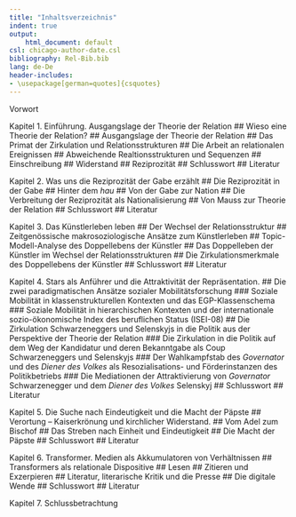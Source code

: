 ```yaml
---
title: "Inhaltsverzeichnis"
indent: true
output:
    html_document: default
csl: chicago-author-date.csl
bibliography: Rel-Bib.bib
lang: de-De
header-includes:
- \usepackage[german=quotes]{csquotes}
---
```


Vorwort

Kapitel 1. Einführung. Ausgangslage der Theorie der Relation
## Wieso eine Theorie der Relation?
## Ausgangslage der Theorie der Relation
## Das Primat der Zirkulation und Relationsstrukturen
## Die Arbeit an relationalen Ereignissen
## Abweichende Realtionsstrukturen und Sequenzen
## Einschreibung
## Widerstand
## Reziprozität
## Schlusswort
## Literatur

Kapitel 2. Was uns die Reziprozität der Gabe erzählt
## Die Reziprozität in der Gabe
## Hinter dem _hau_
## Von der Gabe zur Nation
## Die Verbreitung der Reziprozität als Nationalisierung
## Von Mauss zur Theorie der Relation
## Schlusswort
## Literatur

Kapitel 3. Das Künstlerleben leben
## Der Wechsel der Relationsstruktur
## Zeitgenössische makrosoziologische Ansätze zum Künstlerleben
## Topic-Modell-Analyse des Doppellebens der Künstler
## Das Doppelleben der Künstler im Wechsel der Relationsstrukturen
## Die Zirkulationsmerkmale des Doppellebens der Künstler
## Schlusswort
## Literatur

Kapitel 4. Stars als Anführer und die Attraktivität der Repräsentation.
## Die zwei paradigmatischen Ansätze sozialer Mobilitätsforschung
### Soziale Mobilität in klassenstrukturellen Kontexten und das EGP-Klassenschema
### Soziale Mobilität in hierarchischen Kontexten und der internationale sozio-ökonomische Index des beruflichen Status (ISEI-08)
## Die Zirkulation Schwarzeneggers und Selenskyjs in die Politik aus der Perspektive der Theorie der Relation
### Die Zirkulation in die Politik auf dem Weg der Kandidatur und deren Bekanntgabe als Coup Schwarzeneggers und Selenskyjs
### Der Wahlkampfstab des _Governator_ und des _Diener des Volkes_ als Resozialisations- und Förderinstanzen des Politikbetriebs
### Die Mediationen der Attraktivierung von _Governator_ Schwarzenegger und dem _Diener des Volkes_ Selenskyj
## Schlusswort
## Literatur

Kapitel 5. Die Suche nach Eindeutigkeit und die Macht der Päpste
## Verortung -- Kaiserkrönung und kirchlicher Widerstand.
## Vom Adel zum Bischof
## Das Streben nach Einheit und Eindeutigkeit
## Die Macht der Päpste
## Schlusswort
## Literatur

Kapitel 6. Transformer. Medien als Akkumulatoren von Verhältnissen
## Transformers als relationale Dispositive
## Lesen
## Zitieren und Exzerpieren
## Literatur, literarische Kritik und die Presse
## Die digitale Wende
## Schlusswort
## Literatur

Kapitel 7. Schlussbetrachtung
